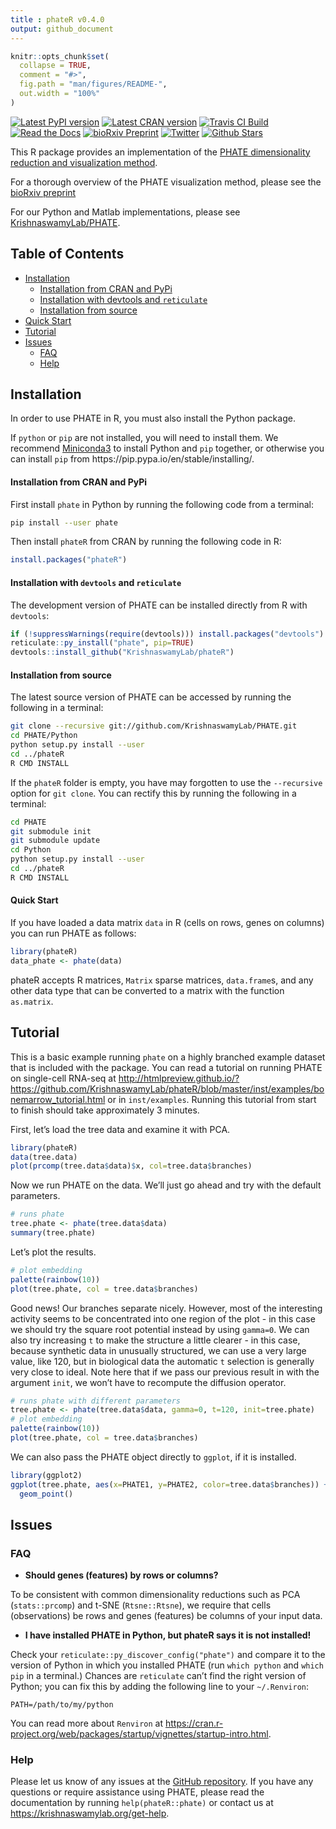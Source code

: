```yaml
---
title : phateR v0.4.0
output: github_document
---
```


<!-- README.md is generated from README.Rmd. Please edit that file -->

```r
knitr::opts_chunk$set(
  collapse = TRUE,
  comment = "#>",
  fig.path = "man/figures/README-",
  out.width = "100%"
)
```

[![Latest PyPI version](https://img.shields.io/pypi/v/phate.svg)](https://pypi.org/project/phate/)
[![Latest CRAN version](https://img.shields.io/cran/v/phateR.svg)](https://cran.r-project.org/package=phateR)
[![Travis CI Build](https://api.travis-ci.com/KrishnaswamyLab/phateR.svg?branch=master)](https://travis-ci.com/KrishnaswamyLab/phateR)
[![Read the Docs](https://img.shields.io/readthedocs/phate.svg)](https://phate.readthedocs.io/)
[![bioRxiv Preprint](https://zenodo.org/badge/DOI/10.1101/120378.svg)](https://www.biorxiv.org/content/early/2017/12/01/120378)
[![Twitter](https://img.shields.io/twitter/follow/KrishnaswamyLab.svg?style=social&label=Follow)](https://twitter.com/KrishnaswamyLab)
[![Github Stars](https://img.shields.io/github/stars/KrishnaswamyLab/PHATE.svg?style=social&label=Stars)](https://github.com/KrishnaswamyLab/PHATE/)

This R package provides an implementation of the
[PHATE dimensionality reduction and visualization method](https://www.biorxiv.org/content/early/2017/12/01/120378).

For a thorough overview of the PHATE visualization method, please see the [bioRxiv preprint](https://www.biorxiv.org/content/early/2017/12/01/120378)

For our Python and Matlab implementations, please see [KrishnaswamyLab/PHATE](https://github.com/KrishnaswamyLab/PHATE).

## Table of Contents

  * [Installation](#installation)
    * [Installation from CRAN and PyPi](#installation-from-cran-and-pypi)
    * [Installation with devtools and <code>reticulate</code>](#installation-with-devtools-and-reticulate)
    * [Installation from source](#installation-from-source)
  * [Quick Start](#quick-start)
  * [Tutorial](#tutorial)
  * [Issues](#issues)
    * [FAQ](#faq)
    * [Help](#help)

## Installation

In order to use PHATE in R, you must also install the Python package.

If `python` or `pip` are not installed, you will need to install them. We recommend [Miniconda3](https://conda.io/miniconda.html) to install Python and `pip` together, or otherwise you can install `pip` from https://pip.pypa.io/en/stable/installing/.

#### Installation from CRAN and PyPi

First install `phate` in Python by running the following code from a terminal:

```bash
pip install --user phate
```

Then install `phateR` from CRAN by running the following code in R:

```r
install.packages("phateR")
```

#### Installation with `devtools` and `reticulate`

The development version of PHATE can be installed directly from R with `devtools`:

```r
if (!suppressWarnings(require(devtools))) install.packages("devtools")
reticulate::py_install("phate", pip=TRUE)
devtools::install_github("KrishnaswamyLab/phateR")
```

#### Installation from source

The latest source version of PHATE can be accessed by running the following in a terminal:

```bash
git clone --recursive git://github.com/KrishnaswamyLab/PHATE.git
cd PHATE/Python
python setup.py install --user
cd ../phateR
R CMD INSTALL
```

If the `phateR` folder is empty, you have may forgotten to use the `--recursive` option for `git clone`. You can rectify this by running the following in a terminal:

```bash
cd PHATE
git submodule init
git submodule update
cd Python
python setup.py install --user
cd ../phateR
R CMD INSTALL
```

#### Quick Start

If you have loaded a data matrix `data` in R (cells on rows, genes on columns) you can run PHATE as follows:

```r
library(phateR)
data_phate <- phate(data)
```

phateR accepts R matrices, `Matrix` sparse matrices, `data.frame`s, and any other data type that can be converted to a matrix with the function `as.matrix`.

## Tutorial

This is a basic example running `phate` on a highly branched example
dataset that is included with the package. You can read a tutorial
on running PHATE on single-cell RNA-seq at
<http://htmlpreview.github.io/?https://github.com/KrishnaswamyLab/phateR/blob/master/inst/examples/bonemarrow_tutorial.html>
or in `inst/examples`. Running this tutorial from start to finish should take approximately 3 minutes.

First, let's load the tree data and examine it with PCA.

```r
library(phateR)
data(tree.data)
plot(prcomp(tree.data$data)$x, col=tree.data$branches)
```

Now we run PHATE on the data. We'll just go ahead and try with the default parameters.

```r
# runs phate
tree.phate <- phate(tree.data$data)
summary(tree.phate)
```

Let's plot the results.

```r
# plot embedding
palette(rainbow(10))
plot(tree.phate, col = tree.data$branches)
```

Good news! Our branches separate nicely. However, most of the interesting activity seems to be concentrated into one region of the plot - in this case we should try the square root potential instead by using `gamma=0`. We can also try increasing `t` to make the structure a little clearer - in this case, because synthetic data in unusually structured, we can use a very large value, like 120, but in biological data the automatic `t` selection is generally very close to ideal. Note here that if we pass our previous result in with the argument `init`, we won't have to recompute the diffusion operator.

```r
# runs phate with different parameters
tree.phate <- phate(tree.data$data, gamma=0, t=120, init=tree.phate)
# plot embedding
palette(rainbow(10))
plot(tree.phate, col = tree.data$branches)
```

We can also pass the PHATE object directly to `ggplot`, if it is installed.

```r
library(ggplot2)
ggplot(tree.phate, aes(x=PHATE1, y=PHATE2, color=tree.data$branches)) +
  geom_point()
```


## Issues

### FAQ

* **Should genes (features) by rows or columns?**

To be consistent with common dimensionality reductions such as PCA (`stats::prcomp`) and t-SNE (`Rtsne::Rtsne`), we require that cells (observations) be rows and genes (features) be columns of your input data.

* **I have installed PHATE in Python, but phateR says it is not installed!**

Check your `reticulate::py_discover_config("phate")` and compare it to the version of Python in which you installed PHATE (run `which python` and `which pip` in a terminal.) Chances are `reticulate` can't find the right version of Python; you can fix this by adding the following line to your `~/.Renviron`:

```PATH=/path/to/my/python```

You can read more about `Renviron` at <https://cran.r-project.org/web/packages/startup/vignettes/startup-intro.html>.

### Help

Please let us know of any issues at the [GitHub repository](https://github.com/KrishnaswamyLab/phateR/issues). If you have any questions or require assistance using PHATE, please read the documentation by running `help(phateR::phate)` or contact us at <https://krishnaswamylab.org/get-help>.

